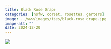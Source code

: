 ```yaml
---
title: Black Rose Drape
categories: [nsfw, corset, rosettes, garters]
image: ../www/images/ties/black-rose_drape.jpg
image-alt: ""
date: 2024-12-20
---
```



![](../www/images/ties/black-rose_drape.jpg)

